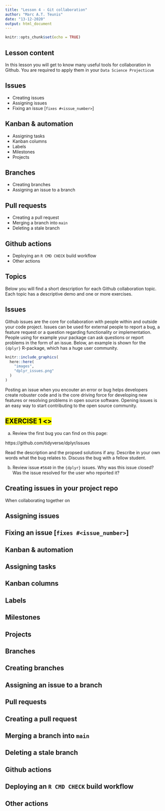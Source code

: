 ```yaml
---
title: "Lesson 4 - Git collaboration"
author: "Marc A.T. Teunis"
date: "13-12-2020"
output: html_document
---
```


```r
knitr::opts_chunk$set(echo = TRUE)
```

## Lesson content 

In this lesson you will get to know many useful tools for collaboration in Github. You are required to apply them in your `Data Science Projecticum`

## Issues

 - Creating issues
 - Assigning issues
 - Fixing an issue [`fixes #<issue_number>`]

## Kanban & automation

 - Assigning tasks
 - Kanban columns
 - Labels
 - Milestones
 - Projects
 
## Branches

 - Creating branches
 - Assigning an issue to a branch

## Pull requests

 - Creating a pull request
 - Merging a branch into `main`
 - Deleting a stale branch

## Github actions

 - Deploying an `R CMD CHECK` build workflow
 - Other actions
 
## Topics

Below you will find a short description for each Github collaboration topic. Each topic has a descriptive demo and one or more exercises.

## Issues

Github issues are the core for collaboration with people within and outside your code project. Issues can be used for external people to report a bug, a feature request or a question regarding functionality or implementation. People using for example your package can ask questions or report problems in the form of an issue. Below, an example is shown for the `{dplyr}` R-package, which has a huge user community.

```r
knitr::include_graphics(
  here::here(
    "images",
    "dplyr_issues.png"
  )        
)
```

Posting an issue when you encouter an error or bug helps developers create robuster code and is the core driving force for developing new features or resolving problems in open source software. Opening issues is an easy way to start contributing to the open source community.

## **<mark> EXERCISE 1 <\mark>** {-}

a) Review the first bug you can find on this page: 

https://github.com/tidyverse/dplyr/issues

Read the description and the propsed solutions if any. Describe in your own words what the bug relates to. Discuss the bug with a fellow student.

b) Review issue  `#5640` in the `{dplyr}` issues. Why was this issue closed? Was the issue resolved for the user who reported it?

## Creating issues in your project repo

When collaborating together on 




## Assigning issues


## Fixing an issue [`fixes #<issue_number>`]




## Kanban & automation

## Assigning tasks

## Kanban columns

## Labels

## Milestones

## Projects
 
## Branches

## Creating branches

## Assigning an issue to a branch

## Pull requests

## Creating a pull request

## Merging a branch into `main`

## Deleting a stale branch

## Github actions

## Deploying an `R CMD CHECK` build workflow

## Other actions
 

